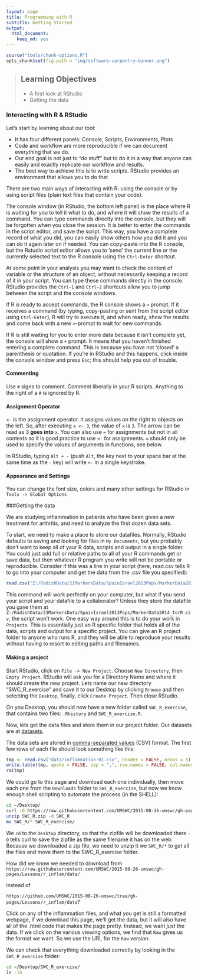 ```yaml
---
layout: page
title: Programming with R
subtitle: Getting Started
output: 
  html_document:
    keep_md: yes
---
```


```r
source("tools/chunk-options.R")
opts_chunk$set(fig.path = "img/software-carpentry-banner.png")
```


> ## Learning Objectives {.objectives}
> * A first look at RStudio
> * Getting the data

### Interacting with R & RStudio

Let's start by learning about our tool:

* It has four different panels: Console, Scripts, Environments, Plots
* Code and workflow are more reproducible if we can document everything that we do.
* Our end goal is not just to "do stuff" but to do it in a way that anyone can
  easily and exactly replicate our workflow and results.
* The best way to achieve this is to write scripts. RStudio provides an
  environment that allows you to do that

There are two main ways of interacting with R: using the console or by using
script files (plain text files that contain your code).

The console window (in RStudio, the bottom left panel) is the place where R is
waiting for you to tell it what to do, and where it will show the results of a
command.  You can type commands directly into the console, but they will be
forgotten when you close the session. It is better to enter the commands in the
script editor, and save the script. This way, you have a complete record of what
you did, you can easily show others how you did it and you can do it again later
on if needed. You can copy-paste into the R console, but the Rstudio script
editor allows you to 'send' the current line or the currently selected text to
the R console using the `Ctrl-Enter` shortcut.

At some point in your analysis you may want to check the content of variable or
the structure of an object, without necessarily keeping a record of it in your
script. You can type these commands directly in the console. RStudio provides
the `Ctrl-1` and `Ctrl-2` shortcuts allow you to jump between the script and the
console windows.

If R is ready to accept commands, the R console shows a `>` prompt. If it
receives a command (by typing, copy-pasting or sent from the script editor using
`Ctrl-Enter`), R will try to execute it, and when ready, show the results and
come back with a new `>`-prompt to wait for new commands.

If R is still waiting for you to enter more data because it isn't complete yet,
the console will show a `+` prompt. It means that you haven't finished entering
a complete command. This is because you have not 'closed' a parenthesis or
quotation. If you're in RStudio and this happens, click inside the console
window and press `Esc`; this should help you out of trouble.

#### Commenting

Use `#` signs to comment. Comment liberally in your R scripts. Anything to the
right of a `#` is ignored by R.

#### Assignment Operator

`<-` is the assignment operator. It assigns values on the right to objects on
the left. So, after executing `x <- 3`, the value of `x` is `3`. The arrow can
be read as 3 **goes into** `x`.  You can also use `=` for assignments but not in
all contexts so it is good practice to use `<-` for assignments. `=` should only
be used to specify the values of arguments in functions, see below.

In RStudio, typing `Alt + -` (push `Alt`, the key next to your space bar at the
same time as the `-` key) will write ` <- ` in a single keystroke.

#### Appearance and Settings

You can change the font size, colors and many other settings for RStudio in `Tools -> Global Options`

###Getting the data

We are studying inflammation in patients who have been given a new treatment for arthritis,
and need to analyze the first dozen data sets.

To start, we need to make a place to store our datafiles. Normally, RStudio defaults to saving and looking for files in `My Documents`, but you probably don't want to keep all of your R data, scripts and output in a single folder. You could just add full or relative paths to all of your R commands get or save data, but then whatever R program you write will not be portable or reproducible. Consider if this was a line in your script (here, read.csv tells R to go into your computer and get the data from the .csv file you specified):

```r
read.csv("Z:/RadishData/21MarkersData/SpainIsrael2013Pops/MarkerData2014_forR.csv")
```

This command will work perfectly on your computer, but what if you send your script and your datafile to a collaborator? Unless they store the datafile you gave them at `Z:/RadishData/21MarkersData/SpainIsrael2013Pops/MarkerData2014_forR.csv`, the script won't work. One easy way around this is to do your work in `Projects`. This is essentially just an R specific folder that holds all of the data, scripts and output for a specific project. You can give an R project folder to anyone who runs R, and they will be able to reproduce your results without having to resort to editing paths and filenames.

#### Making a project

Start RStudio, click on `File -> New Project`. Choose `New Directory`, then `Empty Project`. RStudio will ask you for a Directory Name and where it should create the new project. Lets name our new directory "SWC_R_exercise" and save it to our Desktop by clicking `Browse` and then selecting the `Desktop`, finally, click `Create Project`. Then close RStudio.

On you Desktop, you should now have a new folder called `SWC_R_exercise`, that contains two files: `.Rhistory` and `SWC_R_exercise.R`. 

Now, lets get the data files and store them in our project folder. Our datasets are at <a href="https://github.com/UMSWC/2015-08-26-umswc/tree/gh-pages/Lessons/r_inflam/data"> datasets</a>.

The data sets are stored in [comma-separated values](reference.html#comma-separated-values-(csv)) (CSV) format. 
The first few rows of each file should look something like this:

```r
tmp <- read.csv("data/inflammation-01.csv", header = FALSE, nrows = 5)
write.table(tmp, quote = FALSE, sep = ",", row.names = FALSE, col.names = FALSE)
rm(tmp)
```


We could go to this page and download each one individually, then move each one from the `Downloads` folder to `SWC_R_exercise`, but now we know enough shell scripting to automate the process (in the SHELL):

```bash
cd ~/Desktop/
curl -O https://raw.githubusercontent.com/UMSWC/2015-08-26-umswc/gh-pages/Lessons/r_inflam/data/SWC_R.zip
unzip SWC_R.zip -d SWC_R
mv SWC_R/* SWC_R_exercise/
```
We `cd` to the `Desktop` directory, so that the zipfile will be downloaded there
`-O` tells curl to save the zipfile as the same filename it has on the web
Because we downloaded a zip file, we need to unzip it
we `SWC_R/*` to get all the files and move them to the SWC_R_exercise folder.

How did we know we needed to download from `https://raw.githubusercontent.com/UMSWC/2015-08-26-umswc/gh-pages/Lessons/r_inflam/data/` 

instead of 

`https://github.com/UMSWC/2015-08-26-umswc/tree/gh-pages/Lessons/r_inflam/data`? 

Click on any of the inflammation files, and what you get is still a formatted webpage, if we download this page, we'll get the data, but it will also have all of the .html code that makes the page pretty. Instead, we want *just* the data. If we click on the various viewing options, we find that `Raw` gives us the format we want. So we use the URL for the `Raw` version.

We can check that everything downloaded correctly by looking in the `SWC_R_exercise` folder:


```bash
cd ~/Desktop/SWC_R_exercise/
ls -lh
```
